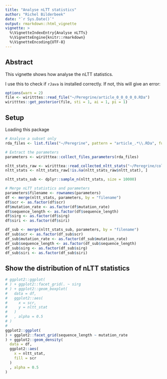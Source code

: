 ```yaml
---
title: "Analyse nLTT statistics"
author: "Richel Bilderbeek"
date: "`r Sys.Date()`"
output: rmarkdown::html_vignette
vignette: >
  %\VignetteIndexEntry{Analyse nLTTs}
  %\VignetteEngine{knitr::rmarkdown}
  %\VignetteEncoding{UTF-8}
---
```


## Abstract

This vignette shows how analyse the nLTT statistics.

I use this to check if `rJava` is installed correctly. 
If not, this will give an error:

```r
options(warn = 2)
file <- wiritttes::read_file("~/Peregrine/article_0_0_0_0_0.RDa")
wiritttes::get_posterior(file, sti = 1, ai = 1, pi = 1)
```

## Setup

Loading this package

```r
# Analyse a subset only
rda_files <- list.files("~/Peregrine", pattern = "article_.*\\.RDa", full.names = TRUE)

# Extract the parameters
parameters <- wiritttea::collect_files_parameters(rda_files)

nltt_stats_raw <- wiritttea::read_collected_nltt_stats("~/Peregrine/collect_files_nltt_stats.csv")
nltt_stats <- nltt_stats_raw[!is.na(nltt_stats_raw$nltt_stat), ]

nltt_stats_sub <- dplyr::sample_n(nltt_stats, size = 10000)

# Merge nLTT statistics and parameters
parameters$filename <- rownames(parameters)
df <- merge(nltt_stats, parameters, by = "filename")
df$scr <- as.factor(df$scr)
df$mutation_rate <- as.factor(df$mutation_rate)
df$sequence_length <- as.factor(df$sequence_length)
df$sirg <- as.factor(df$sirg)
df$siri <- as.factor(df$siri)

df_sub <- merge(nltt_stats_sub, parameters, by = "filename")
df_sub$scr <- as.factor(df_sub$scr)
df_sub$mutation_rate <- as.factor(df_sub$mutation_rate)
df_sub$sequence_length <- as.factor(df_sub$sequence_length)
df_sub$sirg <- as.factor(df_sub$sirg)
df_sub$siri <- as.factor(df_sub$siri)
```

## Show the distribution of nLTT statistics


```r
# ggplot2::ggplot(
# ) + ggplot2::facet_grid(. ~ sirg
# ) + ggplot2::geom_boxplot(
#   data = df,
#   ggplot2::aes(
#     x = scr,
#     y = nltt_stat
#   )
#   , alpha = 0.5
# )
# 
ggplot2::ggplot(
) + ggplot2::facet_grid(sequence_length ~ mutation_rate
) + ggplot2::geom_density(
  data = df,
  ggplot2::aes(
    x = nltt_stat,
    fill = scr
  )
  , alpha = 0.5
)
```
